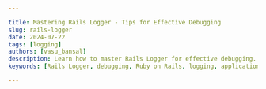 ```yaml
---

title: Mastering Rails Logger - Tips for Effective Debugging
slug: rails-logger
date: 2024-07-22
tags: [logging]
authors: [vasu_bansal]
description: Learn how to master Rails Logger for effective debugging. Discover setup tips, advanced techniques, and best practices to optimize your Rails applications.
keywords: [Rails Logger, debugging, Ruby on Rails, logging, application development, troubleshooting, performance optimization]

---
```


<head>
<script
    type="application/ld+json"
    dangerouslySetInnerHTML={{ __html: JSON.stringify({
  "@context": "https://schema.org",
  "@type": "TechArticle",
  "headline": "Mastering Rails Logger - Tips for Effective Debugging",
  "alternativeHeadline": "Learn how to master Rails Logger for effective debugging. Discover setup tips, advanced techniques, and best practices to optimize your Rails applications.",
  "author": {
    "@type": "Person",
    "name": "Vasu Bansal"
  },
  "publisher": {
    "@type": "Organization",
    "name": "SigNoz",
    "logo": {
      "@type": "ImageObject",
      "url": "https://signoz.io/img/SigNozLogo-orange.svg"
    }
  },
  "datePublished": "2024-07-22T00:00:00Z",
  "dateModified": "2024-07-22T00:00:00Z",
  "mainEntityOfPage": {
    "@type": "WebPage",
    "@id": "https://signoz.io/guides/rails-logger/"
  },
  "description": "Learn how to master Rails Logger for effective debugging. Discover setup tips, advanced techniques, and best practices to optimize your Rails applications.",
  "keywords": ["Rails Logger", "debugging", "Ruby on Rails", "logging", "application development", "troubleshooting", "performance optimization"],
  "articleSection": "Technology",
  "inLanguage": "en",
  "isPartOf": {
    "@type": "Blog",
    "name": "SigNoz Blog",
    "url": "https://signoz.io/blog/"
  },
  "about": [
    {
      "@type": "Thing",
      "name": "Rails Logger",
      "description": "The built-in logging tool in Ruby on Rails, designed to help developers track and understand the behavior of their applications."
    },
    {
      "@type": "Thing",
      "name": "Debugging",
      "description": "The process of identifying, analyzing, and removing errors or bugs from software applications."
    },
    {
      "@type": "Thing",
      "name": "Performance Optimization",
      "description": "Techniques and practices aimed at improving the efficiency and speed of a software application."
    }
  ],
  "mentions": [
    {
      "@type": "SoftwareApplication",
      "name": "SigNoz",
      "applicationCategory": "Observability Platform"
    }
  ],
  "mainEntity": {
    "@type": "FAQPage",
    "mainEntity": [
      {
        "@type": "Question",
        "name": "What are the common log levels used in Rails Logger?",
        "acceptedAnswer": {
          "@type": "Answer",
          "text": "Rails Logger uses debug, info, warn, error, and fatal log levels to manage the severity and verbosity of log messages."
        }
      },
      {
        "@type": "Question",
        "name": "How can I change the log level in my Rails application?",
        "acceptedAnswer": {
          "@type": "Answer",
          "text": "Modify `config.log_level` in the environment-specific configuration file (`config/environments/development.rb`, `config/environments/production.rb`) to adjust the logging verbosity."
        }
      },
      {
        "@type": "Question",
        "name": "What is the role of a log formatter in Rails Logger?",
        "acceptedAnswer": {
          "@type": "Answer",
          "text": "A log formatter in Rails Logger formats log messages before they are written to define their structure, including timestamps, severity levels, and additional context."
        }
      },
      {
        "@type": "Question",
        "name": "How can I integrate external logging services with Rails?",
        "acceptedAnswer": {
          "@type": "Answer",
          "text": "Integrate external logging services like SigNoz by installing the corresponding client gem and configuring it with your service's API key."
        }
      },
      {
        "@type": "Question",
        "name": "What are some best practices for logging sensitive information?",
        "acceptedAnswer": {
          "@type": "Answer",
          "text": "Avoid logging sensitive data like passwords or personal information directly; instead, use masking or encryption techniques to protect sensitive information."
        }
      },
      {
        "@type": "Question",
        "name": "How can I troubleshoot logging issues in my Rails application?",
        "acceptedAnswer": {
          "@type": "Answer",
          "text": "To troubleshoot logging issues, check `config.log_level` settings, logger configurations (`config.logger`), and review application and server logs for errors related to logging initialization or operation."
        }
      },
      {
        "@type": "Question",
        "name": "How do I make Rails Logger output to the console during testing?",
        "acceptedAnswer": {
          "@type": "Answer",
          "text": "Add the following to your `config/environments/test.rb` file: \n```ruby\nRails.application.configure do\n  config.logger = ActiveSupport::Logger.new(STDOUT)\n  config.log_level = :debug\nend\n```"
        }
      },
      {
        "@type": "Question",
        "name": "What's the difference between Rails.logger and puts for debugging?",
        "acceptedAnswer": {
          "@type": "Answer",
          "text": "`Rails.logger` is more flexible and configurable than `puts`. It allows you to set log levels, format output, and direct logs to various destinations. `puts` simply prints to the console and doesn't provide these advanced features."
        }
      },
      {
        "@type": "Question",
        "name": "How can I implement custom log formatting in Rails?",
        "acceptedAnswer": {
          "@type": "Answer",
          "text": "Create a custom formatter class and set it in your Rails configuration: \n```ruby\nclass CustomFormatter < ActiveSupport::Logger::SimpleFormatter\n  def call(severity, timestamp, progname, msg)\n    \"[#{timestamp}] #{severity}: #{msg}\\n\"\n  end\nend\n\nRails.application.configure do\n  config.logger.formatter = CustomFormatter.new\nend\n```"
        }
      }
    ]
  }
}) }} />
</head>

Logging is an essential part of building and maintaining any Rails application. It helps developers keep track of what’s happening under the hood, making it easier to spot and fix issues before they become serious problems. Rails Logger, the built-in logging tool in Ruby on Rails, is a powerful and flexible way to handle all your logging needs. 

In this guide, we’ll walk you through everything you need to know about Rails Logger - from setting it up and configuring it to using best practices and advanced techniques. We'll also show you how to send your logs to SigNoz, an open-source observability platform that can help you get even more out of your logs by providing detailed monitoring and analysis.

## Rails Logger

Rails Logger is the default logging system built into Ruby on Rails, designed to help developers track and understand the behaviour of their applications. It captures essential runtime information, including system events, errors, warnings, and custom log messages, providing valuable insights into the application’s operations.

### Purpose of Rails Logger

The primary purpose of Rails Logger is to aid in debugging and monitoring. By recording significant events and data points, Rails Logger allows developers to:

- Monitor Application Health: Keep an eye on the general health and performance of the application.
- Diagnose Issues: Quickly identify and troubleshoot bugs, errors, and performance bottlenecks.
- Audit Trails: Maintain a record of events and changes for auditing and compliance purposes.
- Analyze Usage Patterns: Gain insights into user behaviour and system usage, helping to inform decisions about optimizations and new features.

### How Rails Logger Works

Rails Logger works by writing log messages to a log file, which is typically stored in the `log` directory of your Rails application. These log files can be segmented by environment, such as `development.log`, `test.log`, and `production.log`, ensuring that logs from different application lifecycle stages are kept separate.

Here's a simple example of how to use Rails Logger in a controller:

```ruby
class UsersController < ApplicationController
  def show
    @user = User.find(params[:id])
    Rails.logger.info "User #{@user.id} viewed"
  rescue ActiveRecord::RecordNotFound => e
    Rails.logger.error "User not found: #{e.message}"
    redirect_to root_path, alert: 'User not found'
  end
end
```

In this example, the `Rails.logger.info` line logs a message when a user is viewed, and `Rails.logger.error` logs an error message if the user cannot be found.

### Benefits of Using Rails Logger

Using Rails Logger offers several benefits:

- Ease of Use: Rails Logger is easy to set up and use, requiring minimal configuration to get started.
- Built-In Integration: As the default logging system in Rails, it seamlessly integrates with the rest of the Rails framework.
- Customization: Rails Logger is highly customizable, allowing developers to adjust log levels, formats, and destinations to suit their needs.
- Extensibility: It supports the use of custom loggers and can be extended to integrate with external logging and monitoring services like SigNoz.

## Setting Up Rails Logger

Setting up Rails Logger in a Ruby on Rails application is straightforward since it's integrated into the framework by default. However, configuring it to suit your specific needs can significantly enhance its effectiveness. This section will guide you through Rails Logger's basic setup and configuration options.

### Basic Setup

Rails Logger is automatically set up when you create a new Rails application. The default log files are created in the `log` directory, segmented by environment:

- `log/development.log` for the development environment
- `log/test.log` for the test environment
- `log/production.log` for the production environment

To see the Rails Logger in action, you can start your Rails server and perform some actions in your application. Based on the current environment, the logs will be written to the respective log file.

### Configuration Options

Rails Logger can be customized through various configuration options. These settings can be defined in the `config/environments` files for each environment or globally in an initializer.

### Setting Log Level

The log level determines the severity of the messages that will be logged. Rails supports the following log levels:

- `:debug` - Detailed information, typically of interest only when diagnosing problems.
- `:info` - General information about system operation.
- `:warn` - Potentially harmful situations.
- `:error` - Error events that might still allow the application to continue running.
- `:fatal` - Very severe error events that will presumably lead the application to abort.

To set the log level, you can add the following line to the appropriate environment configuration file, for example, `config/environments/production.rb`:

```ruby
config.log_level = :info
```

### Customizing Log Format

The default log format in Rails is simple and readable, but you can customize it to include additional information or match a specific format required by your monitoring tools.

Here's an example of customizing the log format in an initializer, `config/initializers/logger.rb`:

```ruby
class CustomLoggerFormatter < Logger::Formatter
  def call(severity, time, progname, msg)
    "#{time.to_s(:db)} #{severity} #{msg}\n"
  end
end

Rails.logger = Logger.new(STDOUT)
Rails.logger.formatter = CustomLoggerFormatter.new
```

Working:
The `call` method in the `CustomLoggerFormatter` class is invoked internally by the `Logger` class whenever a log message is processed. Here’s a breakdown of how it works:

- Initialization of Custom Formatter:
    - The `CustomLoggerFormatter` class inherits from `Logger::Formatter`.
    - It overrides the `call` method to define a custom format for log messages.
- Assigning the Custom Formatter to Rails Logger:
    - `config.logger.formatter = CustomLoggerFormatter.new` assigns an instance of the custom formatter to the Rails logger. This tells the logger to use this custom formatter when formatting log messages.
- Logging a Message:
    - When a log message is generated, such as `Rails.logger.info('This is an info message.')`, the logger processes the log entry.
- Formatter Invocation:
    - During the processing of the log entry, the logger invokes the `call` method of the assigned formatter.
    - The `call` method is provided with the `severity`, `time`, `progname`, and `msg` parameters.
    - The `call` method constructs and returns the formatted log message as a string.

### Example Flow

Let's walk through an example to see this flow in action:

1. Define the Custom Formatter:
    
    ```ruby
    class CustomLoggerFormatter < Logger::Formatter
      def call(severity, time, progname, msg)
        "#{time.to_s(:db)} #{severity} #{msg}\n"
      end
    end
    ```
    
2. Configure the Logger:
    
    ```ruby
    Rails.application.configure do
      config.logger.formatter = CustomLoggerFormatter.new
    end
    ```
    
3. Generate a Log Message:
    
    ```ruby
    Rails.logger.info('This is an info message.')
    ```
    
4. Internal Logger Processing:
    - The `Rails.logger.info` call creates a log entry with a severity of `INFO`, the current time, `nil` for `progname` (unless specified), and the message `'This is an info message.'`.
5. Formatter Call:
    - The logger calls the `call` method on the `CustomLoggerFormatter` instance:
        
        ```ruby
        ustomLoggerFormatter.new.call('INFO', Time.now, nil, 'This is an info message.')
        ```
        
6. Formatted Log Message:
    - The `call` method formats the log message:
        
        ```ruby
        "#{time.to_s(:db)} #{severity} #{msg}\n"
        ```
        
    - This might produce a log message like:
        
        ```
        2024-07-07 12:34:56 INFO This is an info message.
        ```
        
7. Output:
    - The formatted log message is then written to the log file or output destination.

### Rotating Log Files

Log file rotation helps manage log file sizes by periodically renaming and compressing old log files. This is particularly important in production environments to prevent log files from consuming excessive disk space.

Rails supports log rotation out of the box. You can configure it in an initializer, for example, `config/initializers/logger.rb`:

```ruby
config.logger = Logger.new('log/production.log', 10, 100.megabytes)
```

In this example, the log file will be rotated after reaching 100 megabytes, and up to 10 old log files will be kept.

### Tagged Logging

Tagged logging adds contextual information to log messages, which can be helpful for filtering and analyzing logs. Rails provides a built-in way to add tags to your log messages.

Here's an example of setting up tagged logging in an initializer, `config/initializers/tagged_logging.rb`:

```ruby
config.log_tags = [:subdomain, :uuid]

# Custom taggers
config.log_tags = [
  ->(request) { request.ip },
  ->(request) { request.user_agent }
]
```

This configuration adds the subdomain and request UUID as tags to each log message.

### Example Configuration

Below is an example of a complete configuration for Rails Logger in a production environment:

```ruby
# config/environments/production.rb

Rails.application.configure do
  # Set the log level to :info. This means that only messages with a severity of
  # info, warn, error, and fatal will be logged. Debug messages will be ignored.
  config.log_level = :info

  # Use a different logger for distributed setups. This checks if the 
  # RAILS_LOG_TO_STDOUT environment variable is set, which is useful for logging 
  # to STDOUT in environments like Heroku where logs are captured from STDOUT.
  if ENV["RAILS_LOG_TO_STDOUT"].present?
    logger = ActiveSupport::Logger.new(STDOUT)
    
    # Use the default log formatter for this logger.
    logger.formatter = config.log_formatter
    
    # Wrap the logger in TaggedLogging to support adding tags to log messages.
    config.logger = ActiveSupport::TaggedLogging.new(logger)
  end

  # Customizing the log format by defining a new formatter class.
  # This formatter outputs logs with a custom format including timestamp, severity,
  # and the log message.
  class CustomLoggerFormatter < Logger::Formatter
    def call(severity, time, progname, msg)
      "#{time.to_s(:db)} #{severity} #{msg}\n"
    end
  end

  # Apply the custom log formatter to the Rails logger.
  config.logger.formatter = CustomLoggerFormatter.new

  # Configure log file rotation. This line sets up the logger to write to 
  # 'log/production.log', rotate the log file when it reaches 100 megabytes, and
  # keep up to 10 old log files.
  config.logger = Logger.new('log/production.log', 10, 100.megabytes)

  # Enable tagged logging to add contextual information to log messages.
  # In this case, tags include the subdomain of the request and a unique request UUID.
  config.log_tags = [:subdomain, :uuid]
end

```

## Using Rails Logger in Your Application

Rails Logger provides a powerful way to capture and manage log messages in your Rails application. This section will cover using Rails Logger for different logging purposes, including basic logging, logging with different severity levels, and adding custom log messages.

### Basic Logging

Logging in Rails is straightforward. By default, Rails Logger is available in your controllers, models, and other parts of your application. You can use it to log messages by calling `Rails.logger` followed by the appropriate log level method (`debug`, `info`, `warn`, `error`, `fatal`, `unknown`).

Here’s a basic example of logging an informational message in a controller:

```ruby
# Suppose your application has a controller named User Controller
# The Rails logger is available in this controller class and can be called by writing Rails.logger.<LogLevel>
class UsersController < ApplicationController
  def show
	  # Controller logic
    @user = User.find(params[:id])
    # Logging in controller 
    Rails.logger.info "User #{@user.id} viewed" # Logger is called in your controller class
  end
end
```

This logs a simple informational message indicating that a user has been viewed.

### Logging with Different Severity Levels

Rails Logger supports several severity levels, which help categorize log messages by their importance. The severity levels, in order from least to most critical, are:

- `debug`: Detailed information, typically useful only when diagnosing problems.
- `info`: General information about the system’s operation.
- `warn`: Potentially harmful situations that should be noted.
- `error`: Error events that might still allow the application to continue running.
- `fatal`: Very severe error events that will likely lead the application to abort.
- `unknown`: An unknown message that doesn’t fit any other severity level.

Here’s how you can use these severity levels in your application:

```ruby
# User defined controller class in your application
class OrdersController < ApplicationController
  def create
    @order = Order.new(order_params)
    # Choosing logging level conditionally
    if @order.save
      Rails.logger.info "Order #{@order.id} created successfully"
    else
      Rails.logger.warn "Failed to create order: #{@order.errors.full_messages.join(', ')}"
    end
  rescue StandardError => e
    Rails.logger.error "Unexpected error during order creation: #{e.message}"
  end
end

```

In this example, different log levels are used to indicate the success or failure of an order creation, as well as to capture any unexpected errors.

### Adding Custom Log Messages

Custom log messages can provide additional context and details that are not captured by default logging. This is particularly useful for debugging complex issues or monitoring specific events.

To add custom log messages, simply call the appropriate logging method (`debug`, `info`, `warn`, `error`, `fatal`, `unknown`) with the message you want to log. You can include dynamic content within the message to make it more informative.

```ruby
class PaymentsController < ApplicationController
  def process_payment
    payment = PaymentService.new(params[:payment_details])
    # Adding detailed log messages
    if payment.process
      Rails.logger.info "Payment processed: Amount - #{payment.amount}, User - #{payment.user_id}"
    else
      Rails.logger.error "Payment processing failed: #{payment.errors.full_messages.join(', ')}"
    end
  rescue PaymentGatewayError => e
    Rails.logger.fatal "Payment gateway error: #{e.message}"
  end
end

```

In this example, custom log messages include dynamic content such as the payment amount and user ID, providing more context for the logged events.

### Advanced Configuration of Rails Logger

While the basic configuration of Rails Logger is sufficient for many applications, advanced configuration options can provide greater control and flexibility over logging. This section covers advanced settings and techniques, such as custom loggers, conditional logging, and integration with external logging services.

### Custom Loggers

In some cases, you may need to use custom loggers to handle specific logging requirements. Rails allows you to create and use custom loggers easily.

Here’s how to set up a custom logger:

1. Create a Custom Logger Class:
    
    ```ruby
    class CustomLogger < Logger
      def initialize
        super(Rails.root.join('log/custom.log'), 'daily')
        self.formatter = proc do |severity, datetime, progname, msg|
          "#{datetime.to_s(:db)} #{severity}: #{msg}\n"
        end
      end
    end
    ```
    
    This custom logger writes to a separate log file (`log/custom.log`) and rotates the log file daily. The log format is also customized.
    
2. Use the Custom Logger in Your Application:
    
    ```ruby
    Rails.application.configure do
      config.custom_logger = CustomLogger.new
    end
    ```
    
    Now, you can use the custom logger in your application:
    
    ```ruby
    Rails.configuration.custom_logger.info "This is a custom log message."
    ```
    

### Tagging Logs

Adding tags to log messages can provide additional context, making it easier to filter and analyze logs. Rails supports tagged logging out of the box.

You can configure tagged logging in an initializer, for example, `config/initializers/tagged_logging.rb`:

```ruby
Rails.application.configure do
  config.log_tags = [:request_id, ->(request) { request.remote_ip }]
end
```

In this configuration, each log message will include the request ID and the remote IP address.

### Lograge for Improved Logging

Lograge is a popular gem that replaces the default Rails logging with a more concise and readable log format. It’s particularly useful for production environments.

1. Add Lograge to Your Gemfile:
    
    ```ruby
    gem 'lograge'
    ```
    
2. Configure Lograge:
    
    ```ruby
    # config/environments/production.rb
    
    Rails.application.configure do
      config.lograge.enabled = true
    
      config.lograge.custom_options = lambda do |event|
        { time: event.time, params: event.payload[:params] }
      end
    end
    ```
    
    Lograge condenses the default Rails log output into a single line per request, making it easier to read and analyze.
    

### Asynchronous Logging

Implementing asynchronous logging can offload logging operations to background threads or processes, minimizing the impact on request-response cycles.

Example:

```ruby
class AsyncLogger
  def log(message)
    Thread.new do
      Rails.logger.info "Async log message: #{message}"
    end
  end
end
```

Asynchronous logging can be particularly useful for non-critical logging that doesn't require immediate feedback.

## Effective Debugging Strategies Using Rails Logger

To make the most of Rails Logger for debugging, follow these strategies:

1. Identify key events: Log important milestones in your application's workflow.
2. Use conditional logging: Implement logic to log only under specific conditions.
3. Create context-rich messages: Include relevant data in your log messages for easier troubleshooting.
4. Leverage log levels: Use appropriate log levels to manage information density.

Here's an example of implementing these strategies:

```ruby
class OrdersController < ApplicationController
  def create
    @order = Order.new(order_params)

    Rails.logger.info("Creating order for user: #{current_user.id}")

    if @order.save
      Rails.logger.info("Order #{@order.id} created successfully")
      redirect_to @order, notice: 'Order was successfully created.'
    else
      Rails.logger.warn("Order creation failed: #{@order.errors.full_messages}")
      render :new
    end
  end
end

```

This example logs the user ID when creating an order, success messages with the order ID, and detailed error messages if the order creation fails.

## Best Practices for Rails Logging

To ensure your logging is both effective and secure, follow these best practices:

1. Avoid sensitive data: Never log passwords, credit card numbers, or other sensitive information.
2. Use structured logging: Implement JSON-formatted logs for machine-readable outputs.
3. Log in background jobs: Include logging in Sidekiq or ActiveJob processes.
4. Optimize performance: Be mindful of the performance impact of excessive logging.

Here's an example of structured logging using the lograge gem:

```ruby
# Gemfile
gem 'lograge'

# config/initializers/lograge.rb
Rails.application.configure do
  config.lograge.enabled = true
  config.lograge.custom_options = lambda do |event|
    {
      params: event.payload[:params].except('controller', 'action')
    }
  end
end

```

This configuration generates concise, JSON-formatted logs that are easy to parse and analyze.

## Troubleshooting Common Logging Issues

Even with the best practices in place, logging issues can still arise in Rails applications. This section covers common problems encountered when working with Rails Logger and provides troubleshooting tips to resolve them effectively.

### 1. Logs Not Showing Up

Issue: Log messages are not appearing in the expected log file or output.

Troubleshooting Steps:

- Check Log Level: Ensure that the log level (`config.log_level`) is set appropriately in your environment configuration (e.g., `config/environments/production.rb`). If it’s set to a higher severity level (e.g., `:info` or `:warn`), lower severity messages (e.g., `:debug`) may not be logged.
- Logger Configuration: Verify that the correct logger configuration is applied in your environment settings (`config.logger`).
- Environment Settings: Confirm that you are running your application in the correct environment (e.g., `production`, `development`). Log levels and configurations can vary between environments.

### 2. Logging Too Much Information

Issue: Excessive logging can overwhelm log files and make it difficult to find important information.

Troubleshooting Tips:

- Review Logging Calls: Audit your codebase to identify and remove unnecessary logging calls. Focus on logging only essential information and significant events.
- Conditional Logging: Implement conditional logging to log messages only under specific conditions, such as in production environments or for critical errors.
- Log Level Adjustment: Adjust log levels to filter out less critical messages (`config.log_level`). Use higher log levels (`:warn`, `:error`, `:fatal`) for important events.

### 3. Performance Impact of Logging

Issue: Logging can impact application performance, especially when logging complex or frequent messages.

Troubleshooting Tips:

- Benchmark Logging Calls: Profile your application to measure the performance impact of logging. Identify and optimize any logging calls that significantly impact performance.
- Async Logging: Consider using asynchronous logging solutions or background processing for non-critical logging operations. Gems like `async_logger` can help mitigate performance overhead.

### 4. Formatting Issues in Logs

Issue: Log messages appear in an unexpected format or lack necessary context.

Troubleshooting Tips:

- Custom Formatter: Ensure that a custom log formatter, if used (`config.logger.formatter`), correctly formats log messages according to your requirements.
- Tagged Logging: Implement tagged logging (`config.log_tags`) to add context to log messages, such as request IDs or user IDs, improving readability and analysis.

### 5. Logging in Production Environments

Issue: Differences in logging behaviour between development and production environments can lead to unexpected issues.

Troubleshooting Tips:

- Environment Configuration: Verify that environment-specific logging configurations (`config/environments/production.rb`, `config/environments/development.rb`) are correctly set up.
- Logging Levels: Adjust logging levels (`config.log_level`) appropriately for each environment to ensure that critical messages are logged without overwhelming the logs.

### 6. Security Concerns with Logging

Issue: Logging sensitive information, such as passwords or personal data, can compromise security and violate privacy regulations.

Troubleshooting Tips:

- Sensitive Information Detection: Implement automated tools or manual reviews to detect and remove sensitive information from log messages.
- Masking or Omission: Modify logging statements (`Rails.logger`) to exclude or mask sensitive data before logging. Ensure compliance with data protection regulations like GDPR or HIPAA.

## Logging Best Practices for Different Rails Components

Logging in Rails goes beyond just application code; it extends to various components and layers within a Rails application ecosystem. This section explores logging best practices for different Rails components, including models, controllers, background jobs, and external services integration.

### Logging in Models

Models in Rails encapsulate business logic and data persistence. Logging in models helps track important operations such as data changes, validations, and callbacks.

Best Practices:

- Event Logging: Log model events like creation, updates, and deletions to track changes in the database.

```ruby
class Post < ApplicationRecord
  after_create { Rails.logger.info "New post created: #{self.title}" }
  after_update { Rails.logger.info "Post updated: #{self.title}" }
  after_destroy { Rails.logger.info "Post deleted: #{self.title}" }
end
```

- Error Handling: Use logging to capture and report errors encountered during database operations or validations.

```ruby
class User < ApplicationRecord
  validate :check_age

  def check_age
    errors.add(:age, 'must be greater than 18') if age <= 18
    Rails.logger.error "Age validation failed for user #{self.id}: #{errors.full_messages}" if errors.any?
  end
end
```

### Logging in Controllers

Controllers handle incoming requests, process user input, and interact with models. Logging in controllers provides visibility into request handling, user actions, and errors.

Best Practices:

- Request Logging: Log incoming requests, including request parameters and user details, to trace application usage.

```ruby
class UsersController < ApplicationController
  def show
    @user = User.find(params[:id])
    Rails.logger.info "User #{current_user.id} viewed profile of user #{@user.id}"
  end
end
```

- Error Handling: Use logging to capture and report exceptions raised during request processing.

```ruby
class ProductsController < ApplicationController
  def update
    @product = Product.find(params[:id])
    if @product.update(product_params)
      Rails.logger.info "Product #{@product.id} updated"
    else
      Rails.logger.error "Failed to update product: #{product.errors.full_messages.join(', ')}"
    end
  end
end
```

### Logging in Background Jobs

Background jobs perform asynchronous tasks such as sending emails, processing payments, or performing scheduled operations. Logging in background jobs helps monitor job execution, track job status, and debug issues.

Best Practices:

- Job Execution Logging: Log job start, completion, and outcome to monitor job progress and detect failures.

```ruby
class EmailJob < ApplicationJob
  def perform(user)
    Rails.logger.info "Sending email to user #{user.id}"
    # Email sending logic
    Rails.logger.info "Email sent successfully to user #{user.id}"
  rescue StandardError => e
    Rails.logger.error "Failed to send email to user #{user.id}: #{e.message}"
  end
end
```

- Retry and Error Handling: Implement logging to capture retries, errors, and exceptions encountered during job execution.

```ruby
class PaymentJob < ApplicationJob
  retry_on PaymentGatewayError, attempts: 3

  def perform(order)
    Rails.logger.info "Processing payment for order #{order.id}"
    # Payment processing logic
    Rails.logger.info "Payment processed successfully for order #{order.id}"
  rescue PaymentGatewayError => e
    Rails.logger.error "Payment processing failed for order #{order.id}: #{e.message}"
    raise e
  end
end
```

### Logging in External Services Integration

Rails applications often integrate with external services such as payment gateways, APIs, or third-party services. Logging in these integrations helps monitor service interactions, debug integration issues, and track response times.

Best Practices:

- Service Interaction Logging: Log requests, responses, and errors during interactions with external services to troubleshoot integration problems.

```ruby
class PaymentService
  def process_payment(order)
    response = ExternalPaymentGateway.process(order)
    Rails.logger.info "Payment processed successfully for order #{order.id}. Response: #{response.inspect}"
    response
  rescue ExternalPaymentError => e
    Rails.logger.error "Failed to process payment for order #{order.id}: #{e.message}"
    raise e
  end
end
```

- Performance Monitoring: Monitor and log service response times and latency to identify performance bottlenecks.

```ruby
class ExternalApiService
  def fetch_data
    start_time = Time.now
    response = RestClient.get('https://api.example.com/data')
    end_time = Time.now
    response_time = (end_time - start_time).to_f
    Rails.logger.info "Fetched data from external API in #{response_time} seconds"
    response
  rescue RestClient::ExceptionWithResponse => e
    Rails.logger.error "Failed to fetch data from external API: #{e.message}"
    raise e
  end
end
```

## Integrating Rails Logger with Debugging Tools

Rails Logger can be even more powerful when combined with other debugging tools:

1. Debug gem: Use `require 'debug'` in your code to set breakpoints and inspect variables.
2. Web-console: Add `gem 'web-console'` to your Gemfile for an interactive console in your browser.
3. SQL query logging: Enable SQL query logging to trace database operations:

```ruby
# config/environments/development.rb
Rails.application.configure do
  config.after_initialize do
    Bullet.enable = true
    Bullet.console = true
  end
end

```

This configuration uses the Bullet gem to log N+1 queries and unused eager loading.

### Sending Logs to SigNoz

SigNoz is a full-stack open-source application performance monitoring and observability tool that can be used in place of DataDog and New Relic. SigNoz is built to give a SaaS-like user experience combined with the perks of open-source software. Developer tools should be developed first, and SigNoz was built by developers to address the gap between SaaS vendors and open-source software.

Key architecture features:

- Logs, Metrics, and traces under a single dashboard
    
    SigNoz provides logs, metrics, and traces all under a single dashboard. You can also correlate these telemetry signals to debug your application issues quickly.
    
- Native OpenTelemetry support
    
    SigNoz is built to support <a href="https://opentelemetry.io/" rel="noopener noreferrer nofollow" target="_blank">OpenTelemetry</a> natively, which is quietly becoming the world standard for generating and managing telemetry data.
    

### Setup SigNoz

<GetStartedSigNoz />

For detailed steps and configurations on how to send logs to SigNoz, refer to the [following official documentation.](https://signoz.io/docs/userguide/logs/)

## Conclusion

- Logging is Crucial: Effective logging is crucial for monitoring application health, diagnosing issues, and understanding user behavior.
- Balance and Optimization: Striking a balance between informative logging and performance optimization is essential for maintaining application performance.
- Best Practices: Follow best practices such as using appropriate log levels, structuring log messages, and limiting verbose logging to enhance log readability and utility.
- Continuous Improvement: Regularly review and refine logging practices to adapt to evolving application requirements and performance metrics.
- Security and Compliance: Ensure logging practices comply with security standards and data protection regulations to safeguard sensitive information.
- Integration and Monitoring: Integrate with external logging services and monitor logging impact to maintain efficient application operations and support scalability.

## FAQs

### What are the common log levels used in Rails Logger?

Rails Logger uses debug, info, warn, error, and fatal log levels to manage the severity and verbosity of log messages.

### How can I change the log level in my Rails application?

Modify `config.log_level` in the environment-specific configuration file (`config/environments/development.rb`, `config/environments/production.rb`) to adjust the logging verbosity.

### What is the role of a log formatter in Rails Logger?

A log formatter in Rails Logger formats log messages before they are written to define their structure, including timestamps, severity levels, and additional context.

### How can I integrate external logging services with Rails?

Integrate external logging services like SigNoz by installing the corresponding client gem and configuring it with your service's API key.

### What are some best practices for logging sensitive information?

Avoid logging sensitive data like passwords or personal information directly; instead, use masking or encryption techniques to protect sensitive information.

### How can I troubleshoot logging issues in my Rails application?

To troubleshoot logging issues, check `config.log_level` settings, logger configurations (`config.logger`), and review application and server logs for errors related to logging initialization or operation.

### How do I make Rails Logger output to the console during testing?

Add the following to your `config/environments/test.rb` file:

```ruby
Rails.application.configure do
  config.logger = ActiveSupport::Logger.new(STDOUT)
  config.log_level = :debug
end
```

### What's the difference between Rails.logger and puts for debugging?

`Rails.logger` is more flexible and configurable than `puts`. It allows you to set log levels, format output, and direct logs to various destinations. `puts` simply prints to the console and doesn't provide these advanced features.

### How can I implement custom log formatting in Rails?

Create a custom formatter class and set it in your Rails configuration:

```ruby
class CustomFormatter < ActiveSupport::Logger::SimpleFormatter
  def call(severity, timestamp, progname, msg)
    "[#{timestamp}] #{severity}: #{msg}\\n"
  end
end

Rails.application.configure do
  config.logger.formatter = CustomFormatter.new
end
```
